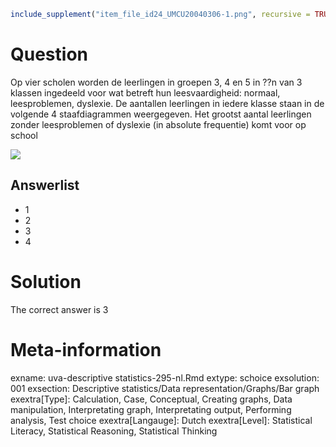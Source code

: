 ```{r, echo = FALSE, results = "hide"}
include_supplement("item_file_id24_UMCU20040306-1.png", recursive = TRUE)
```
Question
========

Op vier scholen worden de leerlingen in groepen 3, 4 en 5 in ??n van 3 klassen ingedeeld voor wat betreft hun leesvaardigheid: normaal, leesproblemen, dyslexie. De aantallen leerlingen in iedere klasse staan in de volgende 4 staafdiagrammen weergegeven. Het grootst aantal leerlingen zonder leesproblemen of dyslexie (in absolute frequentie) komt voor op school 


 ![](item_file_id24_UMCU20040306-1.png)

Answerlist
----------
* 1
* 2
* 3
* 4

Solution
========

The correct answer is  3 

Meta-information
================
exname: uva-descriptive statistics-295-nl.Rmd 
extype: schoice 
exsolution: 001 
exsection: Descriptive statistics/Data representation/Graphs/Bar graph
exextra[Type]: Calculation, Case, Conceptual, Creating graphs, Data manipulation, Interpretating graph, Interpretating output, Performing analysis, Test choice 
exextra[Langauge]: Dutch 
exextra[Level]: Statistical Literacy, Statistical Reasoning, Statistical Thinking 
